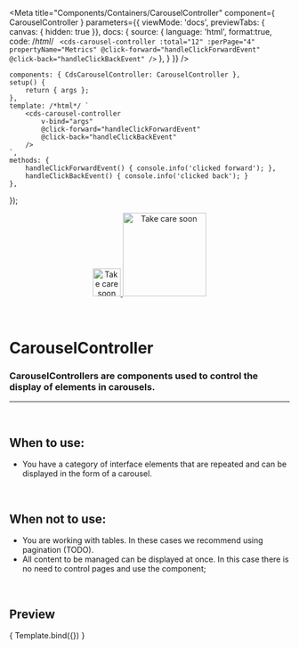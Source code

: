 
<Meta
	title="Components/Containers/CarouselController"
	component={ CarouselController }
	parameters={{
		viewMode: 'docs',
		previewTabs: { canvas: { hidden: true }},
		docs: {
			source: {
				language: 'html',
				format:true,
				code: /*html*/ `
<cds-carousel-controller
	:total="12"
	:perPage="4"
	propertyName="Metrics"
	@click-forward="handleClickForwardEvent"
	@click-back="handleClickBackEvent"
/>`
			},
		}
	}}
/>

	components: { CdsCarouselController: CarouselController },
	setup() {
		return { args };
	},
	template: /*html*/ `
		<cds-carousel-controller
			v-bind="args"
			@click-forward="handleClickForwardEvent"
			@click-back="handleClickBackEvent"
		/>
	`,
	methods: { 
		handleClickForwardEvent() { console.info('clicked forward'); },
		handleClickBackEvent() { console.info('clicked back'); }
	},
});

<div align="center" style={{display: 'flex'}}>
    <a href="https://rahulaher.netlify.app">
        <img src="https://rahulaher.netlify.app/img/logo/glyph-black-colored.svg" alt="Take care soon" width="50" />
        <img src="https://rahulaher.netlify.app/img/logo/word-black-colored.svg" alt="Take care soon" width="150" />
    </a>
</div>

<br />
<br />

# CarouselController

### CarouselControllers are components used to control the display of elements in carousels.
---
<br />

## When to use:
- You have a category of interface elements that are repeated and can be displayed in the form of a carousel.

<br />

## When not to use:
- You are working with tables. In these cases we recommend using pagination (TODO).
- All content to be managed can be displayed at once. In this case there is no need to control pages and use the component;


<br />

## Preview

<Canvas>
	<Story
		name="CarouselController"
		args={{
			total: 12,
			perPage: 4,
			propertyName: 'Metrics',
		}}
	>
		{ Template.bind({}) }
	</Story>
</Canvas>

<ArgsTable story="CarouselController" />